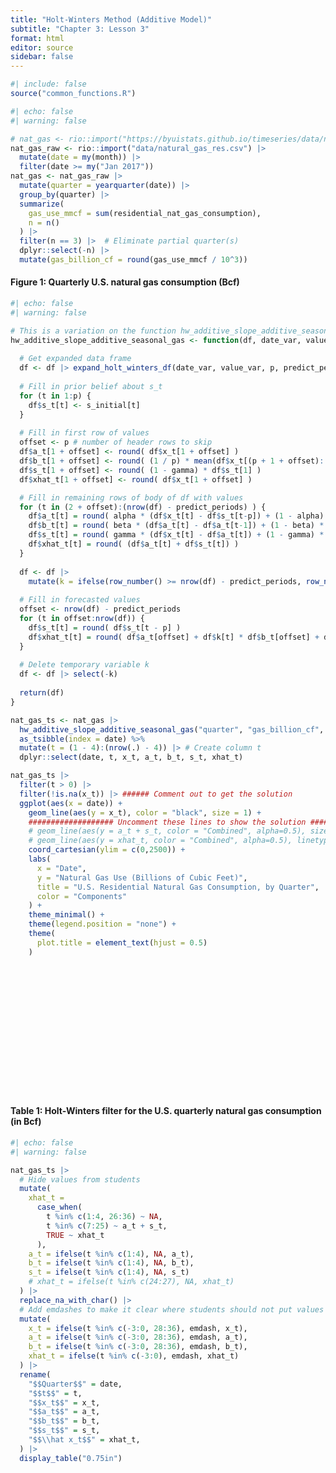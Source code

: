 ```yaml
---
title: "Holt-Winters Method (Additive Model)"
subtitle: "Chapter 3: Lesson 3"
format: html
editor: source
sidebar: false
---
```


```r
#| include: false
source("common_functions.R")
```

```{=html}
<script type="text/javascript">
 function showhide(id) {
    var e = document.getElementById(id);
    e.style.display = (e.style.display == 'block') ? 'none' : 'block';
 }
 
 function openTab(evt, tabName) {
    var i, tabcontent, tablinks;
    tabcontent = document.getElementsByClassName("tabcontent");
    for (i = 0; i < tabcontent.length; i++) {
        tabcontent[i].style.display = "none";
    }
    tablinks = document.getElementsByClassName("tablinks");
    for (i = 0; i < tablinks.length; i++) {
        tablinks[i].className = tablinks[i].className.replace(" active", "");
    }
    document.getElementById(tabName).style.display = "block";
    evt.currentTarget.className += " active";
 }    
</script>
```


```r
#| echo: false
#| warning: false

# nat_gas <- rio::import("https://byuistats.github.io/timeseries/data/natural_gas_res.csv") |>
nat_gas_raw <- rio::import("data/natural_gas_res.csv") |>
  mutate(date = my(month)) |>
  filter(date >= my("Jan 2017"))
nat_gas <- nat_gas_raw |>
  mutate(quarter = yearquarter(date)) |>
  group_by(quarter) |> 
  summarize(
    gas_use_mmcf = sum(residential_nat_gas_consumption),
    n = n()
  ) |>
  filter(n == 3) |>  # Eliminate partial quarter(s)
  dplyr::select(-n) |>
  mutate(gas_billion_cf = round(gas_use_mmcf / 10^3))
```

#### Figure 1: Quarterly U.S. natural gas consumption (Bcf)

```r
#| echo: false
#| warning: false

# This is a variation on the function hw_additive_slope_additive_seasonal(), but it rounds the data to the nearest one unit at each step
hw_additive_slope_additive_seasonal_gas <- function(df, date_var, value_var, p = 12, predict_periods = 18, alpha = 0.2, beta = 0.2, gamma = 0.2, s_initial = rep(0,p)) {
  
  # Get expanded data frame
  df <- df |> expand_holt_winters_df(date_var, value_var, p, predict_periods)
  
  # Fill in prior belief about s_t
  for (t in 1:p) {
    df$s_t[t] <- s_initial[t]
  }
  
  # Fill in first row of values
  offset <- p # number of header rows to skip
  df$a_t[1 + offset] <- round( df$x_t[1 + offset] )
  df$b_t[1 + offset] <- round( (1 / p) * mean(df$x_t[(p + 1 + offset):(2 * p + offset)] - df$x_t[(1 + offset):(p + offset)]) )
  df$s_t[1 + offset] <- round( (1 - gamma) * df$s_t[1] )
  df$xhat_t[1 + offset] <- round( df$x_t[1 + offset] )

  # Fill in remaining rows of body of df with values
  for (t in (2 + offset):(nrow(df) - predict_periods) ) {
    df$a_t[t] = round( alpha * (df$x_t[t] - df$s_t[t-p]) + (1 - alpha) * (df$a_t[t-1] + df$b_t[t-1]) )
    df$b_t[t] = round( beta * (df$a_t[t] - df$a_t[t-1]) + (1 - beta) * df$b_t[t-1] )
    df$s_t[t] = round( gamma * (df$x_t[t] - df$a_t[t]) + (1 - gamma) * df$s_t[t-p] )
    df$xhat_t[t] = round( (df$a_t[t] + df$s_t[t]) )
  }
  
  df <- df |>
    mutate(k = ifelse(row_number() >= nrow(df) - predict_periods, row_number() - (nrow(df) - predict_periods), NA))
  
  # Fill in forecasted values
  offset <- nrow(df) - predict_periods
  for (t in offset:nrow(df)) {
    df$s_t[t] = round( df$s_t[t - p] )
    df$xhat_t[t] = round( df$a_t[offset] + df$k[t] * df$b_t[offset] + df$s_t[t - p] )
  }
  
  # Delete temporary variable k
  df <- df |> select(-k)
  
  return(df)
}

nat_gas_ts <- nat_gas |>
  hw_additive_slope_additive_seasonal_gas("quarter", "gas_billion_cf", p = 4, predict_periods = 9, s_initial = c(1000, -1000, -1000, 1000)) |>
  as_tsibble(index = date) %>%  
  mutate(t = (1 - 4):(nrow(.) - 4)) |> # Create column t
  dplyr::select(date, t, x_t, a_t, b_t, s_t, xhat_t)

nat_gas_ts |>
  filter(t > 0) |>
  filter(!is.na(x_t)) |> ###### Comment out to get the solution
  ggplot(aes(x = date)) +
    geom_line(aes(y = x_t), color = "black", size = 1) +
    ################### Uncomment these lines to show the solution ############################
    # geom_line(aes(y = a_t + s_t, color = "Combined", alpha=0.5), size = 1) +
    # geom_line(aes(y = xhat_t, color = "Combined", alpha=0.5), linetype = "dashed", size = 1) +
    coord_cartesian(ylim = c(0,2500)) +
    labs(
      x = "Date",
      y = "Natural Gas Use (Billions of Cubic Feet)",
      title = "U.S. Residential Natural Gas Consumption, by Quarter",
      color = "Components"
    ) +
    theme_minimal() +
    theme(legend.position = "none") +
    theme(
      plot.title = element_text(hjust = 0.5)
    )
```

$\ $
<br>
<br>
<br>
<br>
<br>
<br>
<br>
<br>
<br>
<br>
<br>
<br>

#### Table 1: Holt-Winters filter for the U.S. quarterly natural gas consumption (in Bcf)
```r
#| echo: false
#| warning: false

nat_gas_ts |>
  # Hide values from students
  mutate(
    xhat_t = 
      case_when(
        t %in% c(1:4, 26:36) ~ NA,
        t %in% c(7:25) ~ a_t + s_t,
        TRUE ~ xhat_t
      ),
    a_t = ifelse(t %in% c(1:4), NA, a_t),
    b_t = ifelse(t %in% c(1:4), NA, b_t),
    s_t = ifelse(t %in% c(1:4), NA, s_t)
    # xhat_t = ifelse(t %in% c(24:27), NA, xhat_t)
  ) |>
  replace_na_with_char() |>
  # Add emdashes to make it clear where students should not put values
  mutate(
    x_t = ifelse(t %in% c(-3:0, 28:36), emdash, x_t),
    a_t = ifelse(t %in% c(-3:0, 28:36), emdash, a_t),
    b_t = ifelse(t %in% c(-3:0, 28:36), emdash, b_t),
    xhat_t = ifelse(t %in% c(-3:0), emdash, xhat_t)
  ) |>
  rename(
    "$$Quarter$$" = date,
    "$$t$$" = t,
    "$$x_t$$" = x_t,
    "$$a_t$$" = a_t,
    "$$b_t$$" = b_t,
    "$$s_t$$" = s_t,
    "$$\\hat x_t$$" = xhat_t,
  ) |>
  display_table("0.75in")
```